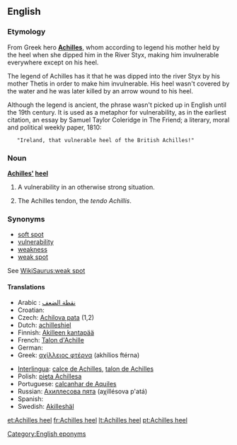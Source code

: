 ==English==
{{wikipedia}}

===Etymology===
From Greek hero '''[[Achilles]]''', whom according to legend his mother held by the heel when she dipped him in the River Styx, making him invulnerable everywhere except on his heel.


The legend of Achilles has it that he was dipped into the river Styx by his mother Thetis in order to make him invulnerable. His heel wasn't covered by the water and he was later killed by an arrow wound to his heel.

Although the legend is ancient, the phrase wasn't picked up in English until the 19th century. It is used as a metaphor for vulnerability, as in the earliest citation, an essay by Samuel Taylor Coleridge in The Friend; a literary, moral and political weekly paper, 1810:

    "Ireland, that vulnerable heel of the British Achilles!"



===Noun===
'''[[Achilles']] [[heel]]'''

# A vulnerability in an otherwise strong situation.
# {{anatomy}} The Achilles tendon, the ''tendo Achillis''.

===Synonyms===
*[[soft spot]]
*[[vulnerability]]
*[[weakness]]
*[[weak spot]]

See [[WikiSaurus:weak spot]]

====Translations====
{{rfc-level|Translations at L4+ not in L3 POS section (AutoFormat would have corrected level of Synonyms)}}
{{top}}
*Arabic : [[نقطة الضعف]]
*Croatian: {{t-|hr|Ahilova peta|f}}
*Czech: [[Achilova pata]] {{f}} (1,2)
*Dutch: [[achilleshiel]]
*Finnish: [[Akilleen kantapää]]
*French: [[Talon d'Achille]]
* German: {{t+|de|Achillesferse|f}}
*Greek: [[αχίλλειος φτέρνα]] (akhílios ftérna) {{f}}
{{mid}}
*[[Interlingua]]: [[calce de Achilles]], [[talon de Achilles]]
*Polish: [[pięta Achillesa]] {{f}}
*Portuguese: [[calcanhar de Aquiles]] {{m}}
*Russian: [[Ахиллесова пята]] (aχillésova p'atá) {{f}}
* Spanish: {{t-|es|Talón de Aquiles}}
*Swedish: [[Akilleshäl]] {{c}}
{{bottom}}

[[Category:English eponyms]]

[[et:Achilles heel]]
[[fr:Achilles heel]]
[[lt:Achilles heel]]
[[pt:Achilles heel]]